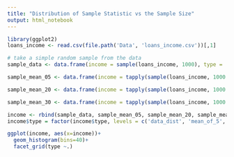 ```yaml
---
title: "Distribution of Sample Statistic vs the Sample Size"
output: html_notebook
---
```


```r
library(ggplot2)
loans_income <- read.csv(file.path('Data', 'loans_income.csv'))[,1]
```

```r
# take a simple random sample from the data
sample_data <- data.frame(income = sample(loans_income, 1000), type = 'data_dist')
```

```r
sample_mean_05 <- data.frame(income = tapply(sample(loans_income, 1000 * 5), rep(1:1000, rep(5,1000)), FUN = mean), type = 'mean_of_5')
```

```r
sample_mean_20 <- data.frame(income = tapply(sample(loans_income, 1000 * 20), rep(1:1000, rep(20,1000)), FUN = mean), type = 'mean_of_20')
```

```r
sample_mean_30 <- data.frame(income = tapply(sample(loans_income, 1000 * 30), rep(1:1000, rep(30,1000)), FUN = mean), type = 'mean_of_30')
```

```r
income <- rbind(sample_data, sample_mean_05, sample_mean_20, sample_mean_30)
income$type = factor(income$type, levels = c('data_dist', 'mean_of_5','mean_of_20','mean_of_30'), labels = c('Data','Mean of 5','Mean of 20', 'Mean of 30'))
```

```r
ggplot(income, aes(x=income))+
  geom_histogram(bins=40)+
  facet_grid(type ~.)
```

